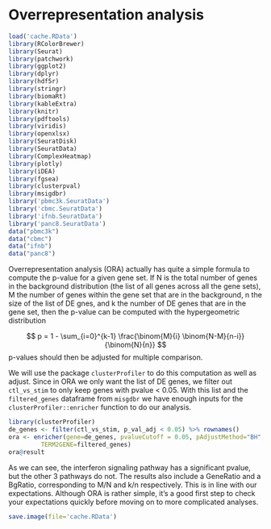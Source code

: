 # Overrepresentation analysis
```r
load('cache.RData')
library(RColorBrewer)
library(Seurat)
library(patchwork)
library(ggplot2)
library(dplyr)
library(hdf5r)
library(stringr)
library(biomaRt)
library(kableExtra)
library(knitr)
library(pdftools)
library(viridis)
library(openxlsx)
library(SeuratDisk)
library(SeuratData)
library(ComplexHeatmap)
library(plotly)
library(iDEA)
library(fgsea)
library(clusterpval)
library(msigdbr)
library('pbmc3k.SeuratData')
library('cbmc.SeuratData')
library('ifnb.SeuratData')
library('panc8.SeuratData')
data("pbmc3k")
data("cbmc")
data("ifnb")
data("panc8")
```
Overrepresentation analysis (ORA) actually has quite a simple formula to compute the p-value for a given gene set. If N is the total number of genes in the background distribution (the list of all genes across all the gene sets), M the number of genes within the gene set that are in the background, n the size of the list of DE gnes, and k the number of DE genes that are in the gene set, then the p-value can be computed with the hypergeometric distribution

$$ p = 1 - \sum_{i=0}^{k-1} \frac{\binom{M}{i} \binom{N-M}{n-i}}{\binom{N}{n}} $$
p-values should then be adjusted for multiple comparison.

We will use the package `clusterProfiler` to do this computation as well as adjust. Since in ORA we only want the list of DE genes, we filter out `ctl_vs_stim` to only keep genes with pvalue < 0.05. With this list and the `filtered_genes` dataframe from `misgdbr` we have enough inputs for the `clusterProfiler::enricher` function to do our analysis.

```r
library(clusterProfiler)
de_genes <- filter(ctl_vs_stim, p_val_adj < 0.05) %>% rownames()
ora <- enricher(gene=de_genes, pvalueCutoff = 0.05, pAdjustMethod="BH",
         TERM2GENE=filtered_genes)
ora@result
```

As we can see, the interferon signaling pathway has a significant pvalue, but the other 3 pathways do not. The results also include a GeneRatio and a BgRatio, corresponding to M/N and k/n respectively. This is in line with our expectations. Although ORA is rather simple, it's a good first step to check your expectations quickly before moving on to more complicated analyses.


```r
save.image(file='cache.RData')
```

